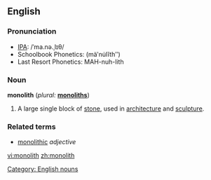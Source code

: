 ==English==
===Pronunciation===
*[[IPA]]: /ˈma.nə.ˌlɪθ/
*Schoolbook Phonetics: (mäʹnu̇lĭthʺ)
*Last Resort Phonetics: MAH-nuh-lith
===Noun===
'''monolith''' (''plural:'' '''[[monoliths]]''')
#A large single block of [[stone]], used in [[architecture]] and [[sculpture]].
===Related terms===
* [[monolithic]] ''adjective''
[[Category: English nouns]]

[[vi:monolith]]
[[zh:monolith]]
